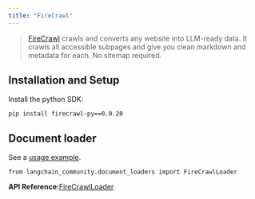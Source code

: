 ```yaml
---
title: "FireCrawl"
---
```


> [FireCrawl](https://firecrawl.dev/?ref=langchain) crawls and converts any website into LLM-ready data. It crawls all accessible subpages and give you clean markdown and metadata for each. No sitemap required.

## Installation and Setup

Install the python SDK:

```
pip install firecrawl-py==0.0.20
```

## Document loader

See a [usage example](/oss/integrations/document_loaders/firecrawl).

```
from langchain_community.document_loaders import FireCrawlLoader
```

**API Reference:**[FireCrawlLoader](https://python.langchain.com/api_reference/community/document_loaders/langchain_community.document_loaders.firecrawl.FireCrawlLoader.html)
